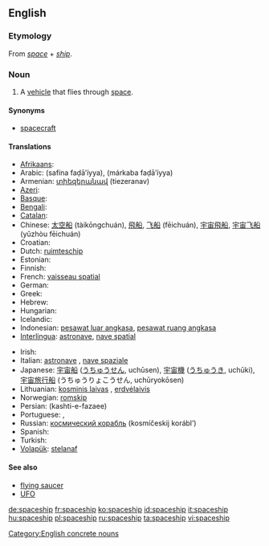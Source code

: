 {{wikipedia|dab=spaceship}}
==English==

===Etymology===
From ''[[space]]'' + ''[[ship]]''.

===Noun===
{{en-noun}}

# A [[vehicle]] that flies through [[space]].

====Synonyms====
* [[spacecraft]]

====Translations====
{{trans-top|vehicle that flies through space}}
* [[Afrikaans]]: {{t|af|ruimteskip|xs=Afrikaans}}
* Arabic: {{Arab|[[سفينة فضائية]]}} (safína faḍā’íyya), {{Arab|[[مركبة فضائية]]}} (márkaba faḍāʼíyya)
* Armenian: [[տիեզերանավ]] (tiezeranav)
* [[Azeri]]: {{t|az|kosmik gəmi|xs=Azeri}}
* [[Basque]]: {{t|eu|espazio-ontzi|xs=Basque}}
* [[Bengali]]: {{t|bn|মহাকাশযান|sc=Beng|xs=Bengali}}
* [[Catalan]]: {{t|ca|nau espacial}}
* Chinese: [[太空船]] (tàikōngchuán), [[飛船]], [[飞船]] (fēichuán), [[宇宙飛船]], [[宇宙飞船]] (yǔzhòu fēichuán)
* Croatian: {{t|hr|svemirski brod}}
* Dutch: [[ruimteschip]] {{n}}
* Estonian: {{t|et|kosmoselaev}}
* Finnish: {{t+|fi|avaruusalus}}
* French: [[vaisseau spatial]] {{m}}
* German: {{t+|de|Raumschiff|n}}
* Greek: {{t|el|διαστημόπλοιο|sc=Grek}}
* Hebrew: {{t|he|ספינת-חלל |sc=Hebr}}
* Hungarian: {{t+|hu|űrhajó}}
* Icelandic: {{t+|is|geimskip|n}}
* Indonesian: [[pesawat luar angkasa]], [[pesawat ruang angkasa]]
* [[Interlingua]]: [[astronave]], [[nave spatial]]
{{trans-mid}}
* Irish: {{t|ga|spásárthach|xs=Irish}}
* Italian: [[astronave]] {{f}}, [[nave spaziale]] {{m}}
* Japanese: [[宇宙船]] ([[うちゅうせん]], uchūsen), [[宇宙機]] ([[うちゅうき]], uchūki), [[宇宙旅行船]] (うちゅうりょこうせん, uchūryokōsen)
* Lithuanian: [[kosminis laivas]] {{m}}, [[erdvėlaivis]] {{m}}
* Norwegian: [[romskip]] {{n}}
* Persian: {{fa-Arab|[[کشتی فضایی]]}} (kashti-e-fazaee)
* Portuguese: {{t+|pt|espaçonave|f}}, {{t-|pt|nave espacial|f}}
* Russian: [[космический корабль]] (kosmíčeskij korábl’) {{m}}
* Spanish: {{t-|es|nave espacial|f}}
* Turkish: {{t+|tr|uzay gemisi}}
* [[Volapük]]: [[stelanaf]]
{{trans-bottom}}

====See also====
* [[flying saucer]]
* [[UFO]]

[[Category:English concrete nouns]]

[[de:spaceship]]
[[fr:spaceship]]
[[ko:spaceship]]
[[id:spaceship]]
[[it:spaceship]]
[[hu:spaceship]]
[[pl:spaceship]]
[[ru:spaceship]]
[[ta:spaceship]]
[[vi:spaceship]]